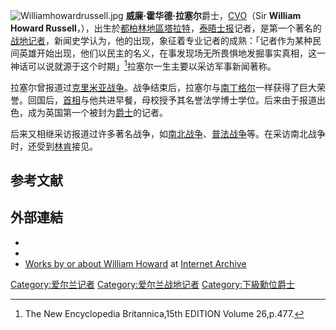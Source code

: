{{Expand language|1=en|time=2020-10-21T10:18:55+00:00}}
[[File:Williamhowardrussell.jpg|thumb]]
'''威廉·霍华德·拉塞尔'''爵士，[[皇家維多利亞勳章|CVO]]（Sir '''William Howard Russell'''，{{bd|1821年|3月28日|1907年|2月11日|Russell, Sir William Howard}}），出生於[[都柏林地區|都柏林地區]][[塔拉特|塔拉特]]，[[泰晤士报|泰晤士报]]记者，是第一个著名的[[战地记者|战地记者]]，新闻史学认为，他的出现，象征着专业记者的成熟：「记者作为某种民间英雄开始出现，他们以民主的名义，在事发现场无所畏惧地发掘事实真相，这一神话可以说就源于这个时期」<ref>The New Encyclopedia Britannica,15th EDITION Volume 26,p.477.</ref>拉塞尔一生主要以采访军事新闻著称。 

拉塞尔曾报道过[[克里米亚战争|克里米亚战争]]。战争结束后，拉塞尔与[[南丁格尔|南丁格尔]]一样获得了巨大荣誉。回国后，[[首相|首相]]与他共进早餐，母校授予其名誉法学博士学位。后来由于报道出色，成为英国第一个被封为[[爵士|爵士]]的记者。

后来又相继采访报道过许多著名战争，如[[南北战争|南北战争]]、[[普法战争|普法战争]]等。在采访南北战争时，还受到[[林肯|林肯]]接见。

==参考文献==
{{reflist}}
==外部連結==
* {{wikisource author-inline}}
* {{gutenberg author| id=William_Howard_Russell | name=William Howard Russell}}
* [https://archive.org/search.php?query=mediatype%3A(texts)%20-contributor%3Agutenberg%20AND%20(subject%3A%22Russell%2C%20William%20Howard%2C%20Sir%2C%201820-1907%22%20OR%20creator%3A%22Russell%2C%20William%20Howard%2C%20Sir%2C%201820-1907%22%20OR%20creator%3A%22William%20Howard%20Russell%22%20OR%20title%3A%22William%20Howard%20Russell%22%20OR%20description%3A%22William%20Howard%20Russell%22) Works by or about William Howard] at [[Internet_Archive|Internet Archive]]
{{Authority control}}
{{UK-writer-stub}}

{{DEFAULTSORT:Russell, Sir William Howard}}
[[Category:爱尔兰记者|Category:爱尔兰记者]]
[[Category:爱尔兰战地记者|Category:爱尔兰战地记者]]
[[Category:下級勳位爵士|Category:下級勳位爵士]]